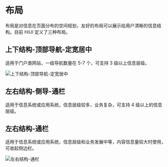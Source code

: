 # 布局

布局是对信息在页面分布的空间规划，友好的布局可以展示给用户清晰的信息结构。目前 HiUI 定义了三种布局。

## 上下结构-顶部导航-定宽居中

适用于门户类网站，一级导航数量在 5-7 个，可支持 3 级以上信息层级。

<img
  src='<BASE_URL>/static/images/designs/layout-1.png'
  srcSet='<BASE_URL>/static/images/designs/layout-1@2x.png 2x'
  alt='上下结构-顶部导航-定宽居中'
/>

## 左右结构-侧导-通栏

适用于信息系统或应用系统，信息层级较多，业务复杂，可支持 4 级以上的信息层级。

<!---
@Todo: 缺图
-->

## 左右结构-通栏

适用于信息系统或应用系统，信息层级和业务发展中等，内容信息量较大时使用，可收起侧边栏。

<img
  src='<BASE_URL>/static/images/designs/layout-3.png'
  srcSet='<BASE_URL>/static/images/designs/layout-3@2x.png 2x'
  alt='左右结构-通栏'
/>
